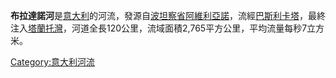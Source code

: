 '''布拉達諾河'''是[[意大利|意大利]]的河流，發源自[[波坦察省|波坦察省]][[阿維利亞諾|阿維利亞諾]]，流經[[巴斯利卡塔|巴斯利卡塔]]，最終注入[[塔蘭托灣|塔蘭托灣]]，河道全長120公里，流域面積2,765平方公里，平均流量每秒7立方米。

{{coord|40|23|N|16|51|E|display=title|region:IT_type:river_source:GNS-enwiki}}

{{italy-geo-stub}}
[[Category:意大利河流|Category:意大利河流]]